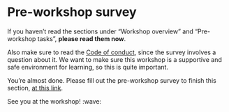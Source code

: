 # Pre-workshop survey {#sec-pre-survey}

If you haven't read the sections under "Workshop overview" and
"Pre-workshop tasks", **please read them now**.

Also make sure to read the [Code of
conduct](https://guides.rostools.org/conduct.html), since the survey
involves a question about it. We want to make sure this workshop is a
supportive and safe environment for learning, so this is
quite important.

You're almost done. Please fill out the pre-workshop survey to finish
this section, [at this
link](https://docs.google.com/forms/d/e/1FAIpQLSdbh5fBeyJy6EzrPyNqjrkifq0N3rFT8wqUSW5JhzKNKGJpzg/viewform?usp=dialog).

See you at the workshop! :wave:
